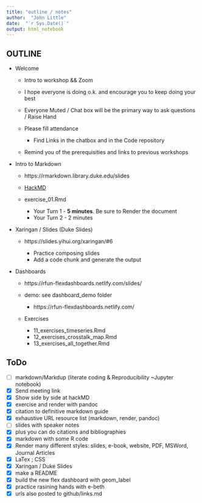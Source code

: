 ```yaml
---
title: "outline / notes"
author:  "John Little"
date:  "`r Sys.Date()`"
output: html_notebook
---
```


## OUTLINE

- Welcome 

    - Intro to workshop && Zoom
    - I hope everyone is doing o.k. and encourage you to keep doing your best
    - Everyone Muted / Chat box will be the primary way to ask questions  / Raise Hand
    - Please fill attendance
    
        - Find Links in the chatbox and in the Code repository
        
    - Remind you of the prerequisities and links to previous workshops
    
- Intro to Markdown

    - https://rmarkdown.library.duke.edu/slides
    - [HackMD](https://hackmd.io/RWm4tV2nRrSLWNMSndQHxw?both) 
    - exercise_01.Rmd   

        - Your Turn 1 - **5 minutes**.  Be sure to Render the document
        - Your Turn 2 - 2 minutes
        
- Xaringan / Slides (Duke Slides)

    - https://slides.yihui.org/xaringan/#6
    
        - Practice composing slides
        - Add a code chunk and generate the output
        
- Dashboards

    - https://rfun-flexdashboards.netlify.com/slides/
    - demo:  see dashboard_demo folder
    
        - https://rfun-flexdashboards.netlify.com/
    
    - Exercises
    
        - 11_exercises_timeseries.Rmd
        - 12_exercises_crosstalk_map.Rmd
        - 13_exercises_all_together.Rmd
        
## ToDo

- [ ] markdown/Markdup  (literate coding & Reproducibility ~Jupyter notebook)
- [x] Send meeting link
- [x] Show side by side at hackMD
- [x] exercise and render with pandoc
- [x] citation to definitive markdown guide
- [x] exhaustive URL resource list (markdown, render, pandoc)
- [ ] slides with speaker notes
- [x] plus you can do citations and bibliographies
- [x] markdown with some R code
- [x] Render many different styles: slides, e-book, website, PDF, MSWord, Journal Articles
- [x] LaTex ; CSS 
- [x] Xaringan / Duke Slides
- [x] make a README
- [x] build the new flex dashboard with geom_label
- [x] practice rasining hands with e-beth
- [x] urls also posted to github/links.md